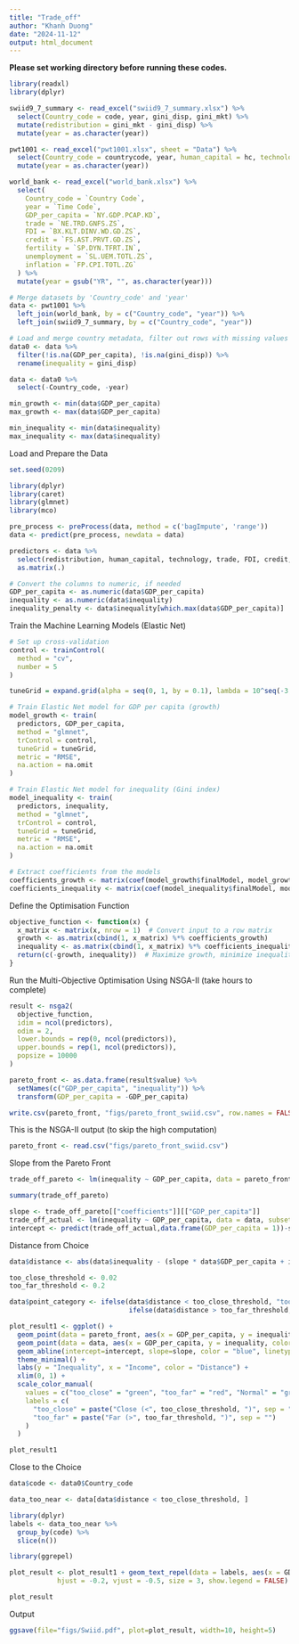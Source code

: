---
title: "Trade_off"
author: "Khanh Duong"
date: "2024-11-12"
output: html_document
---

**Please set working directory before running these codes.**

```{r data}
library(readxl)
library(dplyr)

swiid9_7_summary <- read_excel("swiid9_7_summary.xlsx") %>%
  select(Country_code = code, year, gini_disp, gini_mkt) %>%
  mutate(redistribution = gini_mkt - gini_disp) %>%
  mutate(year = as.character(year))

pwt1001 <- read_excel("pwt1001.xlsx", sheet = "Data") %>%
  select(Country_code = countrycode, year, human_capital = hc, technology = ctfp) %>%
  mutate(year = as.character(year))

world_bank <- read_excel("world_bank.xlsx") %>%
  select(
    Country_code = `Country Code`,
    year = `Time Code`,
    GDP_per_capita = `NY.GDP.PCAP.KD`,
    trade = `NE.TRD.GNFS.ZS`,
    FDI = `BX.KLT.DINV.WD.GD.ZS`,
    credit = `FS.AST.PRVT.GD.ZS`,
    fertility = `SP.DYN.TFRT.IN`,
    unemployment = `SL.UEM.TOTL.ZS`,
    inflation = `FP.CPI.TOTL.ZG`
  ) %>%
  mutate(year = gsub("YR", "", as.character(year)))

# Merge datasets by 'Country_code' and 'year'
data <- pwt1001 %>%
  left_join(world_bank, by = c("Country_code", "year")) %>%
  left_join(swiid9_7_summary, by = c("Country_code", "year"))

# Load and merge country metadata, filter out rows with missing values in key columns
data0 <- data %>%
  filter(!is.na(GDP_per_capita), !is.na(gini_disp)) %>%
  rename(inequality = gini_disp)

data <- data0 %>%
  select(-Country_code, -year)

min_growth <- min(data$GDP_per_capita)
max_growth <- max(data$GDP_per_capita)

min_inequality <- min(data$inequality)
max_inequality <- max(data$inequality)

```

Load and Prepare the Data

```{r}
set.seed(0209)

library(dplyr)
library(caret)
library(glmnet)
library(mco)

pre_process <- preProcess(data, method = c('bagImpute', 'range'))
data <- predict(pre_process, newdata = data)

predictors <- data %>%
  select(redistribution, human_capital, technology, trade, FDI, credit, fertility, unemployment, inflation) %>%
  as.matrix(.)

# Convert the columns to numeric, if needed
GDP_per_capita <- as.numeric(data$GDP_per_capita)
inequality <- as.numeric(data$inequality)
inequality_penalty <- data$inequality[which.max(data$GDP_per_capita)]

```

Train the Machine Learning Models (Elastic Net)

```{r message=TRUE}
# Set up cross-validation
control <- trainControl(
  method = "cv", 
  number = 5
)

tuneGrid = expand.grid(alpha = seq(0, 1, by = 0.1), lambda = 10^seq(-3, -2, length.out = 50))

# Train Elastic Net model for GDP per capita (growth)
model_growth <- train(
  predictors, GDP_per_capita,
  method = "glmnet",
  trControl = control,
  tuneGrid = tuneGrid,
  metric = "RMSE",
  na.action = na.omit
)

# Train Elastic Net model for inequality (Gini index)
model_inequality <- train(
  predictors, inequality,
  method = "glmnet",
  trControl = control,
  tuneGrid = tuneGrid,
  metric = "RMSE",
  na.action = na.omit
)

# Extract coefficients from the models
coefficients_growth <- matrix(coef(model_growth$finalModel, model_growth$bestTune$lambda), ncol = 1)
coefficients_inequality <- matrix(coef(model_inequality$finalModel, model_inequality$bestTune$lambda), ncol = 1)

```

Define the Optimisation Function

```{r}

objective_function <- function(x) {
  x_matrix <- matrix(x, nrow = 1)  # Convert input to a row matrix
  growth <- as.matrix(cbind(1, x_matrix) %*% coefficients_growth)
  inequality <- as.matrix(cbind(1, x_matrix) %*% coefficients_inequality)
  return(c(-growth, inequality))  # Maximize growth, minimize inequality
}

```

Run the Multi-Objective Optimisation Using NSGA-II (take hours to complete)

```{r}
result <- nsga2(
  objective_function,
  idim = ncol(predictors),
  odim = 2, 
  lower.bounds = rep(0, ncol(predictors)),
  upper.bounds = rep(1, ncol(predictors)),
  popsize = 10000
)

pareto_front <- as.data.frame(result$value) %>%
  setNames(c("GDP_per_capita", "inequality")) %>%
  transform(GDP_per_capita = -GDP_per_capita)

write.csv(pareto_front, "figs/pareto_front_swiid.csv", row.names = FALSE)

```


This is the NSGA-II output (to skip the high computation)
```{r}
pareto_front <- read.csv("figs/pareto_front_swiid.csv")
```


Slope from the Pareto Front

```{r}
trade_off_pareto <- lm(inequality ~ GDP_per_capita, data = pareto_front, subset = GDP_per_capita <= 1)

summary(trade_off_pareto)

slope <- trade_off_pareto[["coefficients"]][["GDP_per_capita"]]
trade_off_actual <- lm(inequality ~ GDP_per_capita, data = data, subset = inequality < 0.2)
intercept <- predict(trade_off_actual,data.frame(GDP_per_capita = 1))-slope

```


Distance from Choice

```{r}
data$distance <- abs(data$inequality - (slope * data$GDP_per_capita + intercept))

too_close_threshold <- 0.02
too_far_threshold <- 0.2

data$point_category <- ifelse(data$distance < too_close_threshold, "too_close",
                              ifelse(data$distance > too_far_threshold, "too_far", "Normal"))

plot_result1 <- ggplot() +
  geom_point(data = pareto_front, aes(x = GDP_per_capita, y = inequality), color = "orange") +
  geom_point(data = data, aes(x = GDP_per_capita, y = inequality, color = point_category)) + 
  geom_abline(intercept=intercept, slope=slope, color = "blue", linetype = "dashed") +
  theme_minimal() +
  labs(y = "Inequality", x = "Income", color = "Distance") +  
  xlim(0, 1) +
  scale_color_manual(
    values = c("too_close" = "green", "too_far" = "red", "Normal" = "grey"),
    labels = c(
      "too_close" = paste("Close (<", too_close_threshold, ")", sep = ""),
      "too_far" = paste("Far (>", too_far_threshold, ")", sep = "")
    )
  )

plot_result1

```

Close to the Choice

```{r}

data$code <- data0$Country_code

data_too_near <- data[data$distance < too_close_threshold, ]

library(dplyr)
labels <- data_too_near %>%
  group_by(code) %>%
  slice(n())

library(ggrepel)

plot_result <- plot_result1 + geom_text_repel(data = labels, aes(x = GDP_per_capita, y = inequality, label = code), 
            hjust = -0.2, vjust = -0.5, size = 3, show.legend = FALSE)

plot_result 

```


Output

```{r}
ggsave(file="figs/Swiid.pdf", plot=plot_result, width=10, height=5)

```
